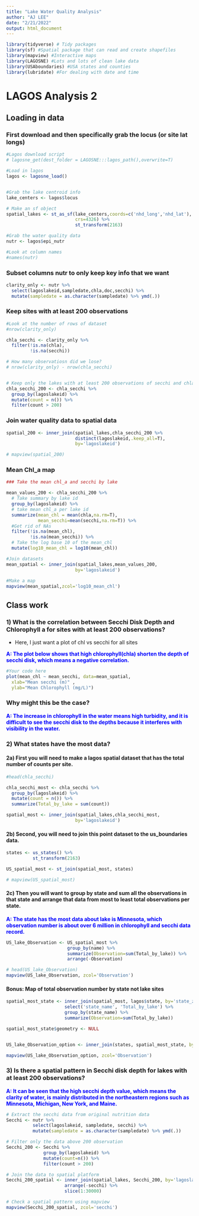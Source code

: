 ```yaml
---
title: "Lake Water Quality Analysis"
author: "AJ LEE"
date: "2/21/2022"
output: html_document
---
```




```r
library(tidyverse) # Tidy packages
library(sf) #Spatial package that can read and create shapefiles 
library(mapview) #Interactive maps
library(LAGOSNE) #Lots and lots of clean lake data
library(USAboundaries) #USA states and counties
library(lubridate) #For dealing with date and time
```


# LAGOS Analysis 2


## Loading in data


### First download and then specifically grab the locus (or site lat longs)
```r
#Lagos download script
# lagosne_get(dest_folder = LAGOSNE:::lagos_path(),overwrite=T)

#Load in lagos
lagos <- lagosne_load()


#Grab the lake centroid info
lake_centers <- lagos$locus

# Make an sf object 
spatial_lakes <- st_as_sf(lake_centers,coords=c('nhd_long','nhd_lat'),
                          crs=4326) %>% 
                          st_transform(2163)

#Grab the water quality data
nutr <- lagos$epi_nutr

#Look at column names
#names(nutr)

```

### Subset columns nutr to only keep key info that we want


```r
clarity_only <- nutr %>%
  select(lagoslakeid,sampledate,chla,doc,secchi) %>%
  mutate(sampledate = as.character(sampledate) %>% ymd(.))

```


### Keep sites with at least 200 observations 

```r

#Look at the number of rows of dataset
#nrow(clarity_only)

chla_secchi <- clarity_only %>%
  filter(!is.na(chla),
         !is.na(secchi))

# How many observatiosn did we lose?
# nrow(clarity_only) - nrow(chla_secchi)


# Keep only the lakes with at least 200 observations of secchi and chla
chla_secchi_200 <- chla_secchi %>%
  group_by(lagoslakeid) %>%
  mutate(count = n()) %>%
  filter(count > 200)

```


### Join water quality data to spatial data

```r
spatial_200 <- inner_join(spatial_lakes,chla_secchi_200 %>%
                          distinct(lagoslakeid,.keep_all=T),
                          by='lagoslakeid')

# mapview(spatial_200)

```

### Mean Chl_a map

```r
### Take the mean chl_a and secchi by lake

mean_values_200 <- chla_secchi_200 %>%
  # Take summary by lake id
  group_by(lagoslakeid) %>%
  # take mean chl_a per lake id
  summarize(mean_chl = mean(chla,na.rm=T),
            mean_secchi=mean(secchi,na.rm=T)) %>%
  #Get rid of NAs
  filter(!is.na(mean_chl),
         !is.na(mean_secchi)) %>%
  # Take the log base 10 of the mean_chl
  mutate(log10_mean_chl = log10(mean_chl))

#Join datasets
mean_spatial <- inner_join(spatial_lakes,mean_values_200,
                          by='lagoslakeid')  
                 
#Make a map
mapview(mean_spatial,zcol='log10_mean_chl')


```


## Class work

### 1) What is the correlation between Secchi Disk Depth and Chlorophyll a for sites with at least 200 observations?

- Here, I just want a plot of chl vs secchi for all sites  

<span style="color:blue"> 
**A: The plot below shows that high chlorophyll(chla) shorten the depth of secchi disk, which means a negative correlation.** </span>

```r
#Your code here
plot(mean_chl ~ mean_secchi, data=mean_spatial,  
  xlab="Mean secchi (m)" ,  
  ylab="Mean Chlorophyll (mg/L)")

```


### Why might this be the case? 
<span style="color:blue">
**A: The increase in chlorophyll in the water means high turbidity, and it is difficult to see the secchi disk to the depths because it interferes with visibility in the water. ** </span>


### 2) What states have the most data? 

#### 2a) First you will need to make a lagos spatial dataset that has the total number of counts per site.

```r
#head(chla_secchi)

chla_secchi_most <- chla_secchi %>%
  group_by(lagoslakeid) %>%
  mutate(count = n()) %>% 
  summarize(Total_by_lake = sum(count))

spatial_most <- inner_join(spatial_lakes,chla_secchi_most,
                          by='lagoslakeid')

```


#### 2b) Second, you will need to join this point dataset to the us_boundaries data. 

```r
states <- us_states() %>% 
          st_transform(2163)

US_spatial_most <- st_join(spatial_most, states)

# mapview(US_spatial_most)

```


#### 2c) Then you will want to group by state and sum all the observations in that state and arrange that data from most to least total observations per state. 

<span style="color:blue"> 
**A: The state has the most data about lake is Minnesota, which observation number is about over 6 million in chlorophyll and secchi data record.** </span>

```r
US_lake_Observation <- US_spatial_most %>% 
                       group_by(name) %>% 
                       summarize(Observation=sum(Total_by_lake)) %>% 
                       arrange(-Observation)

# head(US_lake_Observation)
mapview(US_lake_Observation, zcol='Observation')

```


#### Bonus: Map of total observation number by state not lake sites

```r
spatial_most_state <- inner_join(spatial_most, lagos$state, by='state_zoneid') %>% 
                      select('state_name', 'Total_by_lake') %>% 
                      group_by(state_name) %>% 
                      summarize(Observation=sum(Total_by_lake))

spatial_most_state$geometry <- NULL


US_lake_Observation_option <- inner_join(states, spatial_most_state, by='state_name')

mapview(US_lake_Observation_option, zcol='Observation')


```




### 3) Is there a spatial pattern in Secchi disk depth for lakes with at least 200 observations?  

<span style="color:blue">
**A: It can be seen that the high secchi depth value, which means the clarity of water, is mainly distributed in the northeastern regions such as Minnesota, Michigan, New York, and Maine.**</span> 
```r

# Extract the secchi data from original nutrition data
Secchi <- nutr %>% 
          select(lagoslakeid, sampledate, secchi) %>% 
          mutate(sampledate = as.character(sampledate) %>% ymd(.))

# Filter only the data above 200 observation
Secchi_200 <- Secchi %>% 
              group_by(lagoslakeid) %>% 
              mutate(count=n()) %>% 
              filter(count > 200)

# Join the data to spatial platform
Secchi_200_spatial <- inner_join(spatial_lakes, Secchi_200, by='lagoslakeid') %>% 
                      arrange(-secchi) %>% 
                      slice(1:30000)

# Check a spatial pattern using mapview 
mapview(Secchi_200_spatial, zcol='secchi')

```


